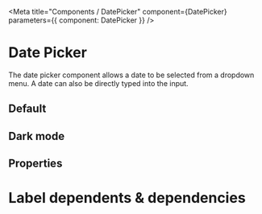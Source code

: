 
<Meta title="Components / DatePicker" component={DatePicker} parameters={{ component: DatePicker }} />

# Date Picker

The date picker component allows a date to be selected from a dropdown menu.  A date can also be directly typed into the input.
## Default

<DatePickerDemo />

## Dark mode
<DatePickerDarkDemo />

## Properties

<Props of={DatePicker} />

# Label dependents & dependencies

<DependenciesTable titleDependencies="Dependencies" titleDependents="Dependents" of={DatePicker} />
